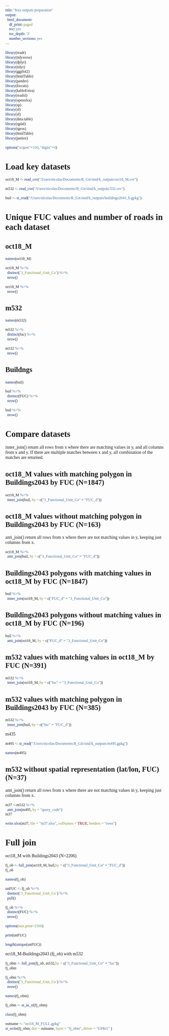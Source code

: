 ```yaml
---
title: "Key outputs preparation"
output:
  html_document:
    df_print: paged
    toc: yes
    toc_depth: '3'
    number_sections: yes
---
```

<style>
* {
  font-family: "Palatino"
}

h1{
    font-size: 190%
}

h2{
    font-size: 160%
}

h3{
    font-size: 150%
}

h4{
    font-size: 130%
}

h5{
    font-size: 110%
}

h6{
    font-size: 90%
}
</style>

```r
library(readr)
library(tidyverse)
library(dplyr)
library(tidyr)
library(ggplot2)
library(htmlTable)
library(pander)
library(forcats)
library(kableExtra)
library(readxl)
library(openxlsx)
library(sp)
library(sf)
library(sf)
library(data.table)
library(rgdal)
library(rgeos)
library(htmlTable)
library(janitor)
```

```r
options("scipen"=100, "digits"=4)
```

# Load key datasets

```r
oct18_M <- read_csv("/Users/nicolas/Documents/R_Git/sind/k_outputs/oct18_M.csv")
```

```r
m532 <- read_csv("/Users/nicolas/Documents/R_Git/sind/k_outputs/532.csv")
```

```r
buil <- st_read("/Users/nicolas/Documents/R_Git/sind/k_outputs/buildings2043_b.gpkg")
```

# Unique FUC values  and number of roads in each dataset

## oct18_M
```r
names(oct18_M)
```

```r
oct18_M %>% 
  distinct(`3_Functional_Unit_Co`) %>%
  nrow()
```

```r
oct18_M %>% 
  nrow()
```

## m532

```r
names(m532)
```

```r
m532 %>% 
  distinct(fuc) %>%
  nrow()
```

```r
m532 %>% 
  nrow()
```

## Buildngs

```r
names(buil)
```

```r
buil %>% 
  distinct(FUC) %>%
  nrow()
```

```r
buil %>% 
  nrow()
```

# Compare datasets

inner_join()
return all rows from x where there are matching values in y, and all columns from x and y. If there are multiple matches between x and y, all combination of the matches are returned.

## oct18_M values with matching polygon in Buildings2043 by FUC (N=1847)
```r
oct18_M %>%
  inner_join(buil, by = c("3_Functional_Unit_Co" = "FUC_d"))
```

## oct18_M values without matching polygon in Buildings2043 by FUC (N=163)
anti_join()
return all rows from x where there are not matching values in y, keeping just columns from x.
```r
oct18_M %>%
  anti_join(buil, by = c("3_Functional_Unit_Co" = "FUC_d"))
```

## Buildings2043 polygons with matching values in oct18_M by FUC (N=1847)
```r
buil %>%
  inner_join(oct18_M, by = c("FUC_d" = "3_Functional_Unit_Co"))
```

## Buildings2043 polygons without matching values in oct18_M by FUC (N=196)
```r
buil %>%
  anti_join(oct18_M, by = c("FUC_d" = "3_Functional_Unit_Co"))
```

## m532 values with matching values in oct18_M by FUC (N=391)
```r
m532 %>%
  inner_join(oct18_M, by = c("fuc" = "3_Functional_Unit_Co"))
```

## m532 values with matching polygon in Buildings2043 by FUC (N=385)
```r
m532 %>%
  inner_join(buil, by = c("fuc" = "FUC_d"))
```

m435
```r
m495 <- st_read("/Users/nicolas/Documents/R_Git/sind/k_outputs/m495.gpkg")
```

```r
names(m495)
```

## m532 without spatial representation (lat/lon, FUC) (N=37)
anti_join()
return all rows from x where there are not matching values in y, keeping just columns from x.
```r
m37 <-m532 %>%
  anti_join(m495, by = "query_code")
m37
```

```r
write.xlsx(m37, file = "m37.xlsx", colNames = TRUE, borders = "rows")
```

# Full join

oct18_M with Buildings2043 (N=2206)
```r
fj_ob <- full_join(oct18_M, buil,by = c("3_Functional_Unit_Co" = "FUC_d"))
fj_ob
```

```r
names(fj_ob)
```

```r
unFUC <- fj_ob %>% 
  distinct(`3_Functional_Unit_Co`) %>%
  pull()
```

```r
fj_ob %>% 
  distinct(FUC) %>%
  nrow()
```


```r
options(max.print=2500)
```

```r
print(unFUC)
```

```r
length(unique(unFUC))
```

oct18_M-Buildings2043 (fj_ob) with m532
```r
fj_obm <- full_join(fj_ob, m532,by = c("3_Functional_Unit_Co" = "fuc"))
fj_obm
```

```r
fj_obm %>% 
  distinct(`3_Functional_Unit_Co`) %>%
  nrow()
```

```r
names(fj_obm)
```

```r
fj_obm <- st_as_sf(fj_obm)
```

```r
class(fj_obm)
```

```r
outname <- "oct18_M_FULL.gpkg"
st_write(fj_obm, dsn = outname, layer = "fj_obm", driver = "GPKG" )
```















